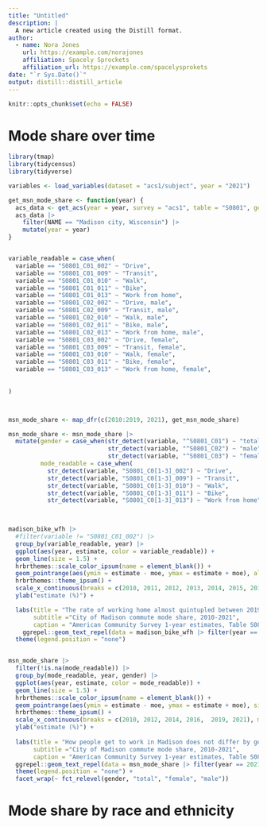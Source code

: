 ```yaml
---
title: "Untitled"
description: |
  A new article created using the Distill format.
author:
  - name: Nora Jones 
    url: https://example.com/norajones
    affiliation: Spacely Sprockets
    affiliation_url: https://example.com/spacelysprokets
date: "`r Sys.Date()`"
output: distill::distill_article
---
```


```r
knitr::opts_chunk$set(echo = FALSE)
```




# Mode share over time

```r
library(tmap)
library(tidycensus)
library(tidyverse)

variables <- load_variables(dataset = "acs1/subject", year = "2021")

get_msn_mode_share <- function(year) {
  acs_data <- get_acs(year = year, survey = "acs1", table = "S0801", geography = "place", state = 55)
  acs_data |> 
    filter(NAME == "Madison city, Wisconsin") |> 
    mutate(year = year)
}


variable_readable = case_when(
  variable == "S0801_C01_002" ~ "Drive",
  variable == "S0801_C01_009" ~ "Transit",
  variable == "S0801_C01_010" ~ "Walk",
  variable == "S0801_C01_011" ~ "Bike",
  variable == "S0801_C01_013" ~ "Work from home",
  variable == "S0801_C02_002" ~ "Drive, male",
  variable == "S0801_C02_009" ~ "Transit, male",
  variable == "S0801_C02_010" ~ "Walk, male",
  variable == "S0801_C02_011" ~ "Bike, male",
  variable == "S0801_C02_013" ~ "Work from home, male",
  variable == "S0801_C03_002" ~ "Drive, female",
  variable == "S0801_C03_009" ~ "Transit, female",
  variable == "S0801_C03_010" ~ "Walk, female",
  variable == "S0801_C03_011" ~ "Bike, female",
  variable == "S0801_C03_013" ~ "Work from home, female",
  
  
)



msn_mode_share <- map_dfr(c(2010:2019, 2021), get_msn_mode_share)

msn_mode_share <- msn_mode_share |> 
  mutate(gender = case_when(str_detect(variable, "^S0801_C01") ~ "total",
                            str_detect(variable, "^S0801_C02") ~ "male",
                            str_detect(variable, "^S0801_C03") ~ "female"),
         mode_readable = case_when(
           str_detect(variable, "S0801_C0[1-3]_002") ~ "Drive",
           str_detect(variable, "S0801_C0[1-3]_009") ~ "Transit",
           str_detect(variable, "S0801_C0[1-3]_010") ~ "Walk",
           str_detect(variable, "S0801_C0[1-3]_011") ~ "Bike",
           str_detect(variable, "S0801_C0[1-3]_013") ~ "Work from home"))
        


madison_bike_wfh |> 
  #filter(variable != "S0801_C01_002") |> 
  group_by(variable_readable, year) |> 
  ggplot(aes(year, estimate, color = variable_readable)) +
  geom_line(size = 1.5) +
  hrbrthemes::scale_color_ipsum(name = element_blank()) +
  geom_pointrange(aes(ymin = estimate - moe, ymax = estimate + moe), alpha = .4) +
  hrbrthemes::theme_ipsum() +
  scale_x_continuous(breaks = c(2010, 2011, 2012, 2013, 2014, 2015, 2016, 2017, 2018, 2019, 2021), minor_breaks = NULL, limits = c(2010, 2022)) +
  ylab("estimate (%)") +

  labs(title = "The rate of working home almost quintupled between 2019 and 2021",
       subtitle ="City of Madison commute mode share, 2010-2021",
       caption = "American Community Survey 1-year estimates, Table S0801\nVisualization: @HaraldKliems") +
    ggrepel::geom_text_repel(data = madison_bike_wfh |> filter(year == 2021 ), aes(label = paste0(variable_readable, " ", estimate, "%")), nudge_x = 1) +
  theme(legend.position = "none")


msn_mode_share |> 
  filter(!is.na(mode_readable)) |> 
  group_by(mode_readable, year, gender) |> 
  ggplot(aes(year, estimate, color = mode_readable)) +
  geom_line(size = 1.5) +
  hrbrthemes::scale_color_ipsum(name = element_blank()) +
  geom_pointrange(aes(ymin = estimate - moe, ymax = estimate + moe), size = 1.3, fatten = 1.5, alpha = .7) +
  hrbrthemes::theme_ipsum() +
  scale_x_continuous(breaks = c(2010, 2012, 2014, 2016,  2019, 2021), minor_breaks = NULL, limits = c(2010, 2023)) +
  ylab("estimate (%)") +
  
  labs(title = "How people get to work in Madison does not differ by gender",
       subtitle ="City of Madison commute mode share, 2010-2021",
       caption = "American Community Survey 1-year estimates, Table S0801\nVisualization: @HaraldKliems") +
  ggrepel::geom_text_repel(data = msn_mode_share |> filter(year == 2021 & !is.na(mode_readable) ), aes(label = paste0(mode_readable, " ", estimate, "%")), nudge_x = 1) +
  theme(legend.position = "none") +
  facet_wrap(~ fct_relevel(gender, "total", "female", "male"))


```

# Mode share by race and ethnicity